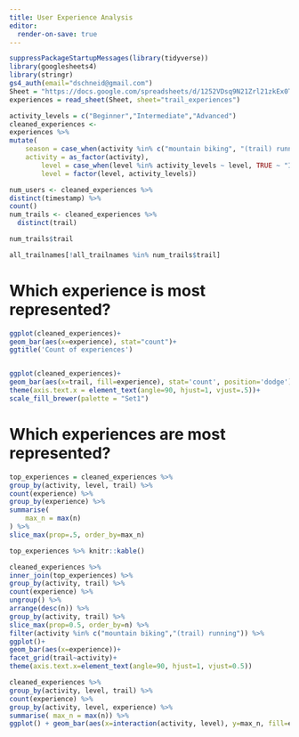 ```yaml
---
title: User Experience Analysis
editor:
  render-on-save: true
---
```



```r
suppressPackageStartupMessages(library(tidyverse))
library(googlesheets4)
library(stringr)
gs4_auth(email="dschneid@gmail.com")
Sheet = "https://docs.google.com/spreadsheets/d/1252VDsq9N21Zrl21zkEx0TOjXeKmOddHrwno1xhrEsI/edit?resourcekey#gid=983704671"
experiences = read_sheet(Sheet, sheet="trail_experiences")


```

```r
activity_levels = c("Beginner","Intermediate","Advanced")
cleaned_experiences <-
experiences %>%
mutate(
    season = case_when(activity %in% c("mountain biking", "(trail) running", "hiking") ~ "summer", TRUE ~ "winter"),
    activity = as_factor(activity),
        level = case_when(level %in% activity_levels ~ level, TRUE ~ "Intermediate"),
        level = factor(level, activity_levels))

```


```r
num_users <- cleaned_experiences %>%
distinct(timestamp) %>%
count()
num_trails <- cleaned_experiences %>%
  distinct(trail)

num_trails$trail

all_trailnames[!all_trailnames %in% num_trails$trail]


```

# Which experience is most represented?

```r
ggplot(cleaned_experiences)+
geom_bar(aes(x=experience), stat="count")+
ggtitle('Count of experiences')
```

```r

```

```r
ggplot(cleaned_experiences)+
geom_bar(aes(x=trail, fill=experience), stat='count', position='dodge')+
theme(axis.text.x = element_text(angle=90, hjust=1, vjust=.5))+
scale_fill_brewer(palette = "Set1")

```

# Which experiences are most represented?

```r
top_experiences = cleaned_experiences %>%
group_by(activity, level, trail) %>%
count(experience) %>%
group_by(experience) %>%
summarise(
    max_n = max(n)
) %>%
slice_max(prop=.5, order_by=max_n)

top_experiences %>% knitr::kable()
```

```r
cleaned_experiences %>%
inner_join(top_experiences) %>%
group_by(activity, trail) %>%
count(experience) %>%
ungroup() %>%
arrange(desc(n)) %>%
group_by(activity, trail) %>%
slice_max(prop=0.5, order_by=n) %>%
filter(activity %in% c("mountain biking","(trail) running")) %>%
ggplot()+
geom_bar(aes(x=experience))+
facet_grid(trail~activity)+
theme(axis.text.x=element_text(angle=90, hjust=1, vjust=0.5))
```

```r
cleaned_experiences %>%
group_by(activity, level, trail) %>%
count(experience) %>%
group_by(activity, level, experience) %>%
summarise( max_n = max(n)) %>%
ggplot() + geom_bar(aes(x=interaction(activity, level), y=max_n, fill=experience), position='dodge', stat='identity')+ scale_fill_brewer(palette="Set1")+theme(axis.text.x=element_text(angle=90, hjust=1, vjust=.5))
```
